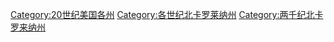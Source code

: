 [[Category:20世纪美国各州|Category:20世纪美国各州]]
[[Category:各世纪北卡罗莱纳州|Category:各世纪北卡罗莱纳州]]
[[Category:两千纪北卡罗来纳州|Category:两千纪北卡罗来纳州]]